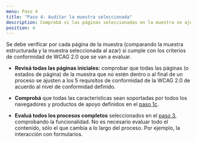 ```yaml
---
menu: Paso 4
title: "Paso 4: Auditar la muestra seleccionada"
description: Comprobá si las páginas seleccionadas en la muestra se ajustan a los criterios a evaluar.
position: 4
---
```


Se debe verificar por cada página de la muestra (comparando la muestra estructurada y la muestra seleccionada al azar) si cumple con los criterios de conformidad de WCAG 2.0 que se van a evaluar.

  * **Revisá todas las páginas iniciales:** comprobar que todas las páginas (o estados de página) de la muestra que no estén dentro o al final de un proceso se ajusten a los 5 requisitos de conformidad de la WCAG 2.0 de acuerdo al nivel de conformidad definido.

  * **Comprobá** que todas las características sean soportadas por todos los navegadores y productos de apoyo definidos en el [paso 1c](https://gcba.github.io/estandares/pautas/accesibilidad/metodologia/definir_alcance_de_evaluacion/).

  * **Evaluá todos los procesos completos** seleccionados en el [paso 3](https://gcba.github.io/estandares/pautas/accesibilidad/metodologia/seleccionar_una_muestra/), comprobando la funcionalidad. No es necesario evaluar todo el contenido, sólo el que cambia a lo largo del proceso. Por ejemplo, la interacción con formularios.
